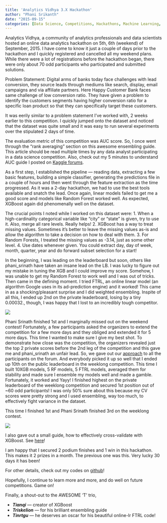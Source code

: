 ```yaml
---
title: 'Analytics Vidhya 3.X Hackathon'
author: "Phani Srikanth"
date: "2015-09-15"
categories: [Data Science, Competitions, Hackathons, Machine Learning, Analytics Vidhya]
---
```


Analytics Vidhya, a community of analytics professionals and data scientists hosted an online data analytics hackathon on 5th, 6th (weekend) of September, 2015. I have come to know it just a couple of days prior to the hackathon and I quickly registered and cancelled all my weekend plans. While there were a lot of registrations before the hackathon began, there were only about 70 odd participants who participated and submitted solutions.

Problem Statement: Digital arms of banks today face challenges with lead conversion, they source leads through mediums like search, display, email campaigns and via affiliate partners. Here Happy Customer Bank faces same challenge of low conversion ratio. They have given a problem to identify the customers segments having higher conversion ratio for a specific loan product so that they can specifically target these customers.

It was eerily similar to a problem statement I’ve worked with, 2 weeks earlier to this competition. I quickly jumped onto the dataset and noticed that the dataset was quite small and it was easy to run several experiments over the stipulated 2 days of time.

The evaluation metric of this competition was AUC score. So, I once went through the “rank averaging” section on this awesome ensembling guide. This article should be read multiple times by any data analyst participating in a data science competition. Also, check out my 5 minutes to understand AUC guide I posted on [Kaggle forums](https://www.kaggle.com/competitions/springleaf-marketing-response/discussion/16055#90114).

As a first step, I established the pipeline — reading data, extracting a few basic features, building a simple classifier, generating the predictions file in a couple of hours and then went through the feature extraction as the time progressed. As it was a 2-day hackathon, we had to use the best tools available and snatch the lead. Once again, linear models failed to get me a good score and models like Random Forest worked well. As expected, XGBoost again did phenomenally well on the dataset.

The crucial points I noted while I worked on this dataset were:
1. When a high-cardinality categorical variable like “city” or “state” is given, try to use it. Also, merge all rare levels. Really helps!
2. XGBoost has a way to treat missing values. Sometimes it’s better to leave the missing values as-is and allow the algorithm to take a decision on how to deal with them.
3. For Random Forests, I treated the missing values as -3.14, just as some other level.
4. Use dates whenever given. You could extract day, day of week, month, quarter, year and do forward subset selection for a start!

In the beginning, I was leading on the leaderboard but soon, others like phani_srinath have taken an insane lead on the LB. I was lucky to figure out my mistake in tuning the XGB and I could improve my score. Somehow, I was unable to get my Random Forest to work well and I was out of tricks. Then came in the defining moment. I tried FTRL, an online linear model (an algorithm Google uses in its ad-prediction engine) and it worked! This came in as a shocking/pleasant surprise and I did weighted ensembling. Inspite of all this, I ended up 2nd on the private leaderboard, losing by a tiny 0.00032., though, I was happy that I lost to an incredibly tough competitor.

<img src="1.webp">

Phani Srinath finished 1st and I marginally missed out on the weekend contest!
Fortunately, a few participants asked the organizers to extend the competition for a few more days and they obliged and extended it for 5 more days. This time I wanted to make sure I give my best shot. To demonstrate how close was the competition, the organizers revealed just the top 2 private scores before the 2nd leg of the competition and this gave me and phani_srinath an unfair lead. So, we gave out our [approach](https://discuss.analyticsvidhya.com/t/winning-solutions-data-hackathon-3-x/3959/3?u=binga) to all the participants on the forum. And everybody picked it up so well that I ended up 10th on the public leaderboard in the weeklong competition. This time I built 10XGB models, 5 RF models, 5 FTRL models, averaged them for stability and made sure I ensemble my models well and made a gamble. Fortunately, it worked and Yayy! I finished highest on the private leaderboard of the weeklong competition and secured 1st position out of ~60 odd participants! I was only 50% sure about this because my CV scores were pretty strong and I used ensembling, way too much, to effectively fight variance in the dataset.

This time I finished 1st and Phani Srinath finished 3rd on the weeklong contest.

<img src="2.webp">

I also gave out a small guide, how to effectively cross-validate with XGBoost. See [here](https://github.com/binga/AnalyticsVidhya_3.X_Hackathon/blob/master/XGB%20Tuning%20guide.md)!

I am happy that I secured 2 podium finishes and 1 win in this hackathon. This makes it 2 prizes in a month. The previous one was this. Very lucky 30 days it has been!

For other details, check out my codes on [github](https://github.com/binga/AnalyticsVidhya_3.X_Hackathon)!

Hopefully, I continue to learn more and more, and do well on future competitions. Game on!

Finally, a shout-out to the AWESOME ‘T’ trio,

- ***Tianqi*** — creator of XGBoost
- ***Triskelion*** — for his brilliant ensembling guide
- ***Tinrtgu*** — he deserves an oscar for his beautiful online-lr FTRL code!